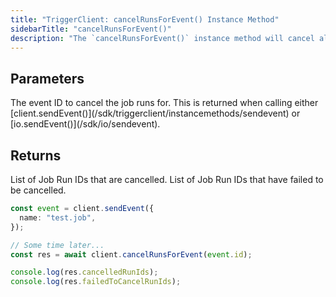 ```yaml
---
title: "TriggerClient: cancelRunsForEvent() Instance Method"
sidebarTitle: "cancelRunsForEvent()"
description: "The `cancelRunsForEvent()` instance method will cancel all the job runs (yet to be executed) that are triggered by a given eventId."
---
```


## Parameters

<ResponseField name="eventId" type="string" required>
  The event ID to cancel the job runs for. This is returned when calling either
  [client.sendEvent()](/sdk/triggerclient/instancemethods/sendevent) or
  [io.sendEvent()](/sdk/io/sendevent).
</ResponseField>

## Returns

<ResponseField type="object">
  <Expandable title="properties" defaultOpen>
    <ResponseField name="cancelledRunIds" type="array" required>
      List of Job Run IDs that are cancelled.
    </ResponseField>
    <ResponseField name="failedToCancelRunIds" type="array" required>
      List of Job Run IDs that have failed to be cancelled.
    </ResponseField>
  </Expandable>
</ResponseField>

<RequestExample>

```ts Cancelling Runs for an Event
const event = client.sendEvent({
  name: "test.job",
});

// Some time later...
const res = await client.cancelRunsForEvent(event.id);

console.log(res.cancelledRunIds);
console.log(res.failedToCancelRunIds);
```

</RequestExample>
